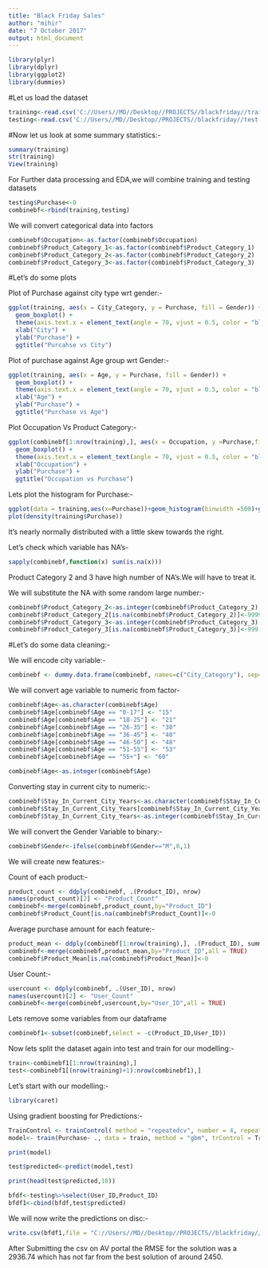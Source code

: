 ```yaml
---
title: "Black Friday Sales"
author: "mihir"
date: "7 October 2017"
output: html_document
---
```

```r
library(plyr)
library(dplyr)
library(ggplot2)
library(dummies)
```


#Let us load the dataset 


```r
training<-read.csv('C://Users//MD//Desktop//PROJECTS//blackfriday//train.csv')
testing<-read.csv('C://Users//MD//Desktop//PROJECTS//blackfriday//test.csv')
```

#Now let us look at some summary statistics:-

```r
summary(training)
str(training)
View(training)
```

For Further data processing and EDA,we will combine training and testing datasets 

```r
testing$Purchase<-0
combinebf<-rbind(training,testing)
```

We will convert categorical data into factors

```r
combinebf$Occupation<-as.factor(combinebf$Occupation)
combinebf$Product_Category_1<-as.factor(combinebf$Product_Category_1)
combinebf$Product_Category_2<-as.factor(combinebf$Product_Category_2)
combinebf$Product_Category_3<-as.factor(combinebf$Product_Category_3)
```

#Let's do some plots

Plot of Purchase against city type wrt gender:-

```r
ggplot(training, aes(x = City_Category, y = Purchase, fill = Gender)) +
  geom_boxplot() +
  theme(axis.text.x = element_text(angle = 70, vjust = 0.5, color = "black")) + 
  xlab("City") + 
  ylab("Purchase") + 
  ggtitle("Purcahse vs City")
```

Plot of purchase against Age group wrt Gender:-

```r
ggplot(training, aes(x = Age, y = Purchase, fill = Gender)) +
  geom_boxplot() +
  theme(axis.text.x = element_text(angle = 70, vjust = 0.5, color = "black")) + 
  xlab("Age") + 
  ylab("Purchase") + 
  ggtitle("Purchase vs Age")
```

Plot Occupation Vs Product Category:-

```r
ggplot(combinebf[1:nrow(training),], aes(x = Occupation, y =Purchase,fill=Gender))+
  geom_boxplot() +
  theme(axis.text.x = element_text(angle = 70, vjust = 0.5, color = "black")) + 
  xlab("Occupation") + 
  ylab("Purchase") + 
  ggtitle("Occupation vs Purchase")
```

Lets plot the histogram for Purchase:-

```r
ggplot(data = training,aes(x=Purchase))+geom_histogram(binwidth =500)+ggtitle("Histogram of Purchase")
plot(density(training$Purchase))
```


It's nearly normally distributed with a little skew towards the right.

Let's check which variable has NA's-

```r
sapply(combinebf,function(x) sum(is.na(x)))
```

Product Category 2 and 3 have high number of NA's.We will have to treat it.

We will substitute the NA with some random large number:-
```r
combinebf$Product_Category_2<-as.integer(combinebf$Product_Category_2)
combinebf$Product_Category_2[is.na(combinebf$Product_Category_2)]<-9999
combinebf$Product_Category_3<-as.integer(combinebf$Product_Category_3)
combinebf$Product_Category_3[is.na(combinebf$Product_Category_3)]<-999
```


#Let's do some data cleaning:-


We will encode city variable:-

```r
combinebf <- dummy.data.frame(combinebf, names=c("City_Category"), sep="_")
```

We will convert age variable to numeric  from factor-

```r
combinebf$Age<-as.character(combinebf$Age)
combinebf$Age[combinebf$Age == "0-17"] <- "15"
combinebf$Age[combinebf$Age == "18-25"] <- "21"
combinebf$Age[combinebf$Age == "26-35"] <- "30"
combinebf$Age[combinebf$Age == "36-45"] <- "40"
combinebf$Age[combinebf$Age == "46-50"] <- "48"
combinebf$Age[combinebf$Age == "51-55"] <- "53"
combinebf$Age[combinebf$Age == "55+"] <- "60"

```

```r
combinebf$Age<-as.integer(combinebf$Age)
```

Converting stay in current city to numeric:-
```r
combinebf$Stay_In_Current_City_Years<-as.character(combinebf$Stay_In_Current_City_Years)
combinebf$Stay_In_Current_City_Years[combinebf$Stay_In_Current_City_Years=="4+"]<-"4"
combinebf$Stay_In_Current_City_Years<-as.integer(combinebf$Stay_In_Current_City_Years)
```

We will convert the Gender Variable to binary:-


```r
combinebf$Gender<-ifelse(combinebf$Gender=="M",0,1)
```

We will create new features:-

Count of each product:-
```r
product_count <- ddply(combinebf, .(Product_ID), nrow)
names(product_count)[2] <- "Product_Count"
combinebf<-merge(combinebf,product_count,by="Product_ID")
combinebf$Product_Count[is.na(combinebf$Product_Count)]<-0
```

Average purchase amount for each feature:-

```r
product_mean <- ddply(combinebf[1:nrow(training),], .(Product_ID), summarize, Product_Mean=mean(Purchase))
combinebf<-merge(combinebf,product_mean,by="Product_ID",all = TRUE)
combinebf$Product_Mean[is.na(combinebf$Product_Mean)]<-0
```

User Count:-
```r
usercount <- ddply(combinebf, .(User_ID), nrow)
names(usercount)[2] <- "User_Count"
combinebf<-merge(combinebf,usercount,by="User_ID",all = TRUE)
```


Lets remove some variables from our dataframe

```r
combinebf1<-subset(combinebf,select = -c(Product_ID,User_ID))
```

Now lets split the dataset again into test and train for our modelling:-

```r
train<-combinebf1[1:nrow(training),]
test<-combinebf1[(nrow(training)+1):nrow(combinebf1),]

```

Let's start with our modelling:-




```r
library(caret)
```


Using gradient boosting for Predictions:-

```r
TrainControl <- trainControl( method = "repeatedcv", number = 4, repeats = 3)
model<- train(Purchase~ ., data = train, method = "gbm", trControl = TrainControl,verbose = FALSE)

```

```r
print(model)
```




```r
test$predicted<-predict(model,test)
```

```r
print(head(test$predicted,10))
```


```r
bfdf<-testing%>%select(User_ID,Product_ID)
bfdf1<-cbind(bfdf,test$predicted)
```

We will now write the predictions on disc:-

```r
write.csv(bfdf1,file = "C://Users//MD//Desktop//PROJECTS//blackfriday//submission.csv")
```

After Submitting the csv on AV portal the RMSE for the solution was a  2936.74 which has not far from the best solution of around 2450.


